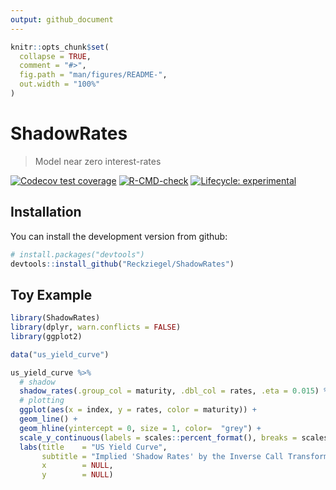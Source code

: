 ```yaml
---
output: github_document
---
```


<!-- README.md is generated from README.Rmd. Please edit that file -->

```r
knitr::opts_chunk$set(
  collapse = TRUE,
  comment = "#>",
  fig.path = "man/figures/README-",
  out.width = "100%"
)
```

# ShadowRates

> Model near zero interest-rates 

<!-- badges: start -->
[![Codecov test coverage](https://codecov.io/gh/Reckziegel/ShadowRates/branch/main/graph/badge.svg)](https://codecov.io/gh/Reckziegel/ShadowRates?branch=main)
[![R-CMD-check](https://github.com/Reckziegel/ShadowRates/workflows/R-CMD-check/badge.svg)](https://github.com/Reckziegel/ShadowRates/actions)
[![Lifecycle: experimental](https://img.shields.io/badge/lifecycle-experimental-orange.svg)](https://lifecycle.r-lib.org/articles/stages.html#experimental)
<!-- badges: end -->


## Installation

You can install the development version from github:

``` r
# install.packages("devtools")
devtools::install_github("Reckziegel/ShadowRates")
```

## Toy Example 

```r
library(ShadowRates)
library(dplyr, warn.conflicts = FALSE)
library(ggplot2)

data("us_yield_curve")

us_yield_curve %>%
  # shadow
  shadow_rates(.group_col = maturity, .dbl_col = rates, .eta = 0.015) %>% 
  # plotting
  ggplot(aes(x = index, y = rates, color = maturity)) + 
  geom_line() + 
  geom_hline(yintercept = 0, size = 1, color=  "grey") + 
  scale_y_continuous(labels = scales::percent_format(), breaks = scales::breaks_width(0.025)) + 
  labs(title    = "US Yield Curve", 
       subtitle = "Implied 'Shadow Rates' by the Inverse Call Transformation", 
       x        = NULL, 
       y        = NULL)

```

